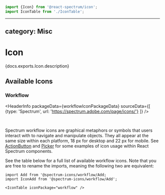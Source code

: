 <!-- Copyright 2020 Adobe. All rights reserved.
This file is licensed to you under the Apache License, Version 2.0 (the "License");
you may not use this file except in compliance with the License. You may obtain a copy
of the License at http://www.apache.org/licenses/LICENSE-2.0
Unless required by applicable law or agreed to in writing, software distributed under
the License is distributed on an "AS IS" BASIS, WITHOUT WARRANTIES OR REPRESENTATIONS
OF ANY KIND, either express or implied. See the License for the specific language
governing permissions and limitations under the License. -->



```jsx import
import {Icon} from '@react-spectrum/icon';
import IconTable from './IconTable';
```

---
category: Misc
---

# Icon

<p>{docs.exports.Icon.description}</p>

## Available Icons

### Workflow

<HeaderInfo
  packageData={workflowIconPackageData}
  sourceData={[
    {type: 'Spectrum', url: 'https://spectrum.adobe.com/page/icons/'}
  ]} />

<br />

Spectrum workflow icons are graphical metaphors or symbols that users interact with to navigate and manipulate objects.
They all appear at the same size within each platform, 18 px for desktop and 22 px for mobile. See [ActionButton](/react-spectrum/ActionButton.html#content)
and [Picker](/react-spectrum/Picker.html#complex-items) for some examples of icon usage within React Spectrum components.

See the table below for a full list of available workflow icons. Note that you are free to rename the imports, meaning the following
two are equivalent:

```tsx
import Add from '@spectrum-icons/workflow/Add;
import IconAdd from '@spectrum-icons/workflow/Add';
```

```tsx snippet
<IconTable iconPackage="workflow" />
```
